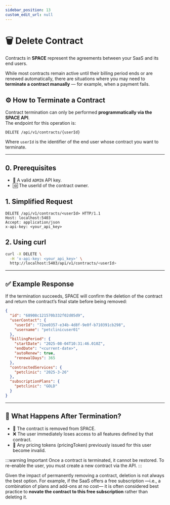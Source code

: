 ```yaml
---
sidebar_position: 13
custom_edit_url: null
---
```


# 🗑️ Delete Contract

Contracts in **SPACE** represent the agreements between your SaaS and its end users.  

While most contracts remain active until their billing period ends or are renewed automatically, there are situations where you may need to **terminate a contract manually** — for example, when a payment fails.

## ⚙️ How to Terminate a Contract

Contract termination can only be performed **programmatically via the SPACE API**.  
The endpoint for this operation is:

```http
DELETE /api/v1/contracts/{userId}
```

Where `userId` is the identifier of the end user whose contract you want to terminate.

---

## 0. Prerequisites

-	🔑 A valid `ADMIN` API key.
-	🆔 The userId of the contract owner.

## 1. Simplified Request

```http
DELETE /api/v1/contracts/<userId> HTTP/1.1
Host: localhost:5403
Accept: application/json
x-api-key: <your_api_key>
```

## 2. Using curl

```bash
curl -X DELETE \
  -H 'x-api-key: <your_api_key>' \
  http://localhost:5403/api/v1/contracts/<userId>
```

---

## ✅ Example Response

If the termination succeeds, SPACE will confirm the deletion of the contract and return the contract’s final state before being removed:

```json
{
  "id": "68908c121570b332f02d05d9",
  "userContact": {
    "userId": "72ee0357-e34b-4d8f-9e0f-b710391cb298",
    "username": "petclinicuser01"
  },
  "billingPeriod": {
    "startDate": "2025-08-04T10:31:46.010Z",
    "endDate": "<current-date>",
    "autoRenew": true,
    "renewalDays": 365
  },
  "contractedServices": {
    "petclinic": "2025-3-26"
  },
  "subscriptionPlans": {
    "petclinic": "GOLD"
  }
}
```

---

## 🔄 What Happens After Termination?

- 🚫 The contract is removed from SPACE.
- ❌ The user immediately loses access to all features defined by that contract.
- 🔐 Any pricing tokens (pricingToken) previously issued for this user become invalid.

:::warning Important
Once a contract is terminated, it cannot be restored.
To re-enable the user, you must create a new contract via the API.
:::

Given the impact of permanently removing a contract, deletion is not always the best option. For example, if the SaaS offers a free subscription —i.e., a combination of plans and add-ons at no cost— it is often considered best practice to **novate the contract to this free subscription** rather than deleting it.